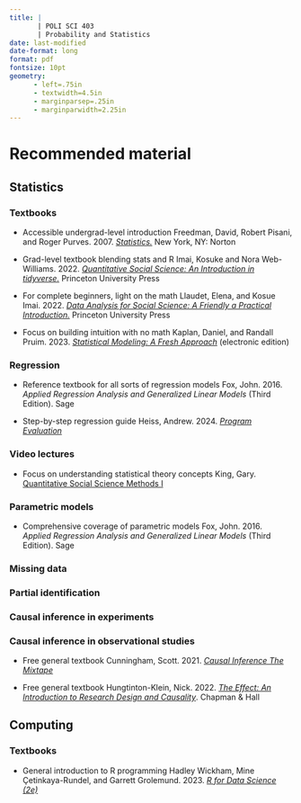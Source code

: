```yaml
---
title: |
       | POLI SCI 403
       | Probability and Statistics
date: last-modified
date-format: long
format: pdf
fontsize: 10pt
geometry:
      - left=.75in
      - textwidth=4.5in
      - marginparsep=.25in
      - marginparwidth=2.25in
---
```



# Recommended material

## Statistics

### Textbooks

- [Accessible undergrad-level introduction]{.aside} Freedman, David, Robert Pisani, and Roger Purves. 2007. [*Statistics.*](https://wwnorton.com/books/Statistics) New York, NY: Norton

- [Grad-level textbook blending stats and R]{.aside} Imai, Kosuke and Nora Web-Williams. 2022. [*Quantitative Social Science: An Introduction in tidyverse.*](https://press.princeton.edu/books/hardcover/9780691222271/quantitative-social-science) Princeton University Press

- [For complete beginners, light on the math]{.aside} Llaudet, Elena, and Kosue Imai. 2022. [*Data Analysis for Social Science: A Friendly a Practical Introduction.*](https://press.princeton.edu/books/paperback/9780691199436/data-analysis-for-social-science) Princeton University Press

- [Focus on building intuition with no math]{.aside} Kaplan, Daniel, and Randall Pruim. 2023. [*Statistical Modeling: A Fresh Approach*](https://statistical-modeling.netlify.app) (electronic edition)

### Regression

- [Reference textbook for all sorts of regression models]{.aside} Fox, John. 2016. *Applied Regression Analysis and Generalized Linear Models* (Third Edition). Sage

- [Step-by-step regression guide]{.aside} Heiss, Andrew. 2024. [*Program Evaluation*](https://evalsp24.classes.andrewheiss.com/example/regression.html)

### Video lectures

- [Focus on understanding statistical theory concepts]{.aside} King, Gary. [Quantitative Social Science Methods I](https://youtube.com/playlist?list=PL0n492lUg2sgSevEQ3bLilGbFph4l92gH&si=dOClSNcqFPjfv0Xf)

### Parametric models

- [Comprehensive coverage of parametric models]{.aside} Fox, John. 2016. *Applied Regression Analysis and Generalized Linear Models* (Third Edition). Sage

### Missing data

### Partial identification

### Causal inference in experiments

### Causal inference in observational studies

- [Free general textbook]{.aside} Cunningham, Scott. 2021. [*Causal Inference The Mixtape*](https://mixtape.scunning.com)


- [Free general textbook]{.aside} Hungtinton-Klein, Nick. 2022. [*The Effect: An Introduction to Research Design and Causality*](https://theeffectbook.net). Chapman & Hall


## Computing

### Textbooks

- [General introduction to R programming]{.aside} Hadley Wickham, Mine Çetinkaya-Rundel, and Garrett Grolemund. 2023. [*R for Data Science (2e)*](https://r4ds.hadley.nz)